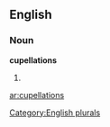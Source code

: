 ==English==

===Noun===
'''cupellations'''

# {{plural of|[[cupellation]]}}

[[Category:English plurals]]

[[ar:cupellations]]